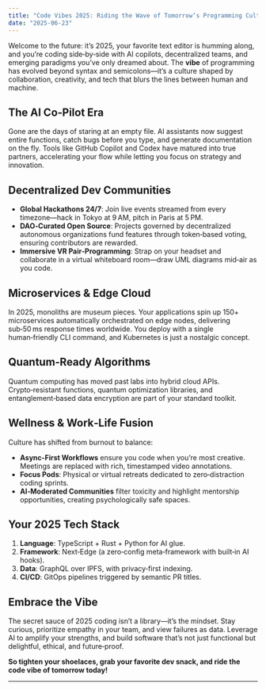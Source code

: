 ```yaml
---
title: "Code Vibes 2025: Riding the Wave of Tomorrow’s Programming Culture"
date: "2025-06-23"
---
```


Welcome to the future: it’s 2025, your favorite text editor is humming along, and you’re coding side‑by‑side with AI copilots, decentralized teams, and emerging paradigms you’ve only dreamed about. The **vibe** of programming has evolved beyond syntax and semicolons—it’s a culture shaped by collaboration, creativity, and tech that blurs the lines between human and machine.

## The AI Co‑Pilot Era

Gone are the days of staring at an empty file. AI assistants now suggest entire functions, catch bugs before you type, and generate documentation on the fly. Tools like GitHub Copilot and Codex have matured into true partners, accelerating your flow while letting you focus on strategy and innovation.

## Decentralized Dev Communities

- **Global Hackathons 24/7**: Join live events streamed from every timezone—hack in Tokyo at 9 AM, pitch in Paris at 5 PM.
- **DAO‑Curated Open Source**: Projects governed by decentralized autonomous organizations fund features through token‑based voting, ensuring contributors are rewarded.
- **Immersive VR Pair‑Programming**: Strap on your headset and collaborate in a virtual whiteboard room—draw UML diagrams mid‑air as you code.

## Microservices & Edge Cloud

In 2025, monoliths are museum pieces. Your applications spin up 150+ microservices automatically orchestrated on edge nodes, delivering sub‑50 ms response times worldwide. You deploy with a single human‑friendly CLI command, and Kubernetes is just a nostalgic concept.

## Quantum‑Ready Algorithms

Quantum computing has moved past labs into hybrid cloud APIs. Crypto‑resistant functions, quantum optimization libraries, and entanglement‑based data encryption are part of your standard toolkit.

## Wellness & Work‑Life Fusion

Culture has shifted from burnout to balance:

- **Async‑First Workflows** ensure you code when you’re most creative. Meetings are replaced with rich, timestamped video annotations.
- **Focus Pods**: Physical or virtual retreats dedicated to zero‑distraction coding sprints.
- **AI‑Moderated Communities** filter toxicity and highlight mentorship opportunities, creating psychologically safe spaces.

## Your 2025 Tech Stack

1. **Language**: TypeScript + Rust + Python for AI glue.
2. **Framework**: Next‑Edge (a zero‑config meta‑framework with built‑in AI hooks).
3. **Data**: GraphQL over IPFS, with privacy‑first indexing.
4. **CI/CD**: GitOps pipelines triggered by semantic PR titles.

## Embrace the Vibe

The secret sauce of 2025 coding isn’t a library—it’s the mindset. Stay curious, prioritize empathy in your team, and view failures as data. Leverage AI to amplify your strengths, and build software that’s not just functional but delightful, ethical, and future‑proof.

**So tighten your shoelaces, grab your favorite dev snack, and ride the code vibe of tomorrow today!**

---